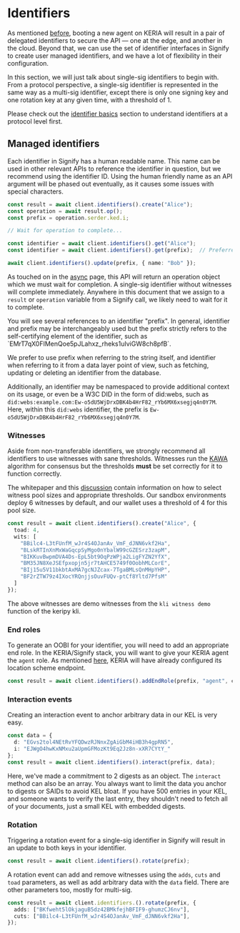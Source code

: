 
# Identifiers

As mentioned [before](../stack), booting a new agent on KERIA will result in a pair of delegated identifiers to secure the API — one at the edge, and another in the cloud.
Beyond that, we can use the set of identifier interfaces in Signify to create user managed identifiers, and we have a lot of flexibility in their configuration.

In this section, we will just talk about single-sig identifiers to begin with.
From a protocol perspective, a single-sig identifier is represented in the same way as a multi-sig identifier, except there is only one signing key and one rotation key at any given time, with a threshold of 1.

Please check out the [identifier basics](../protocols/identifierbasics) section to understand identifiers at a protocol level first.

## Managed identifiers

Each identifier in Signify has a human readable name.
This name can be used in other relevant APIs to reference the identifier in question, but we recommend using the identifier ID.
Using the human friendly name as an API argument will be phased out eventually, as it causes some issues with special characters.

```ts useLineNumbers
const result = await client.identifiers().create("Alice");
const operation = await result.op();
const prefix = operation.serder.ked.i;

// Wait for operation to complete...

const identifier = await client.identifiers().get("Alice");
const identifier = await client.identifiers().get(prefix);  // Preferred

await client.identifiers().update(prefix, { name: "Bob" });
```

As touched on in the [async](../foundations/async) page, this API will return an operation object which we must wait for completion.
A single-sig identifier without witnesses will complete immediately.
Anywhere in this document that we assign to a `result` or `operation` variable from a Signify call, we likely need to wait for it to complete.

<Callout type="info">
  You will see several references to an identifier "prefix".
  In general, identifier and prefix may be interchangeably used but the prefix strictly refers to the self-certifying element of the identifier, such as `EMrT7qX0FIMenQoe5pJLahxz_rheks1uIviGW8ch8pfB`.
  
  We prefer to use prefix when referring to the string itself, and identifier when referring to it from a data layer point of view, such as fetching, updating or deleting an identifier from the database.
  
  Additionally, an identifier may be namespaced to provide additional context on its usage, or even be a W3C DID in the form of did:webs, such as `did:webs:example.com:Ew-o5dU5WjDrxDBK4b4HrF82_rYb6MX6xsegjq4n0Y7M`.
  Here, within this `did:webs` identifier, the prefix is `Ew-o5dU5WjDrxDBK4b4HrF82_rYb6MX6xsegjq4n0Y7M`.
</Callout>

### Witnesses

Aside from non-transferable identifiers, we strongly recommend all identifiers to use witnesses with sane thresholds.
Witnesses run the [KAWA](https://trustoverip.github.io/tswg-keri-specification/#keris-algorithm-for-witness-agreement-kawa) algorithm for consensus but the thresholds **must** be set correctly for it to function correctly.

The whitepaper and this [discussion](https://github.com/WebOfTrust/keripy/discussions/837) contain information on how to select witness pool sizes and appropriate thresholds.
Our sandbox environments deploy 6 witnesses by default, and our wallet uses a threshold of 4 for this pool size.

```ts useLineNumbers
const result = await client.identifiers().create("Alice", {
  toad: 4,
  wits: [
    "BBilc4-L3tFUnfM_wJr4S4OJanAv_VmF_dJNN6vkf2Ha",
    "BLskRTInXnMxWaGqcpSyMgo0nYbalW99cGZESrz3zapM",
    "BIKKuvBwpmDVA4Ds-EpL5bt9OqPzWPja2LigFYZN2YfX",
    "BM35JN8XeJSEfpxopjn5jr7tAHCE5749f0OobhMLCorE",
    "BIj15u5V11bkbtAxMA7gcNJZcax-7TgaBMLsQnMHpYHP",
    "BF2rZTW79z4IXocYRQnjjsOuvFUQv-ptCf8Yltd7PfsM"
  ]
});
```

The above witnesses are demo witnesses from the `kli witness demo` function of the keripy kli.

### End roles

To generate an OOBI for your identifier, you will need to add an appropriate end role.
In the KERIA/Signify stack, you will want to give your KERIA agent the `agent` role.
As mentioned [here](../foundations/oobis), KERIA will have already configured its location scheme endpoint.

```ts useLineNumbers
const result = await client.identifiers().addEndRole(prefix, "agent", client.agent!.pre);
```

### Interaction events

Creating an interaction event to anchor arbitrary data in our KEL is very easy.

```ts useLineNumbers
const data = {
  d: "EGvs2tol4NEtRvYFQDwzRJNnxZgAiGbM4iHB3h4gpRN5",
  i: "EJWgO4hwKxNMxu2aUpmGFMozKt9Eq2Jz8n-xXR7CYtY_"
};
const result = await client.identifiers().interact(prefix, data);
```

Here, we've made a commitment to 2 digests as an object.
The `interact` method can also be an array.
You always want to limit the data you anchor to digests or SAIDs to avoid KEL bloat.
If you have 500 entries in your KEL, and someone wants to verify the last entry, they shouldn't need to fetch all of your documents, just a small KEL with embedded digests.

### Rotation

Triggering a rotation event for a single-sig identifier in Signify will result in an update to both keys in your identifier.

```ts useLineNumbers
const result = await client.identifiers().rotate(prefix);
```

A rotation event can add and remove witnesses using the `adds`, `cuts` and `toad` parameters, as well as add arbitrary data with the `data` field.
There are other parameters too, mostly for multi-sig.

```ts useLineNumbers
const result = await client.identifiers.().rotate(prefix, {
  adds: ["BKfweht5lOkjaguB5dz42BMkfejhBFIF9-ghumzCJ6nv"],
  cuts: ["BBilc4-L3tFUnfM_wJr4S4OJanAv_VmF_dJNN6vkf2Ha"],
});
```
